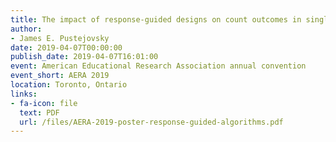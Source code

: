 ```yaml
---
title: The impact of response-guided designs on count outcomes in single-case design baselines
author:
- James E. Pustejovsky
date: 2019-04-07T00:00:00
publish_date: 2019-04-07T16:01:00
event: American Educational Research Association annual convention
event_short: AERA 2019
location: Toronto, Ontario
links:
- fa-icon: file
  text: PDF
  url: /files/AERA-2019-poster-response-guided-algorithms.pdf
---
```




